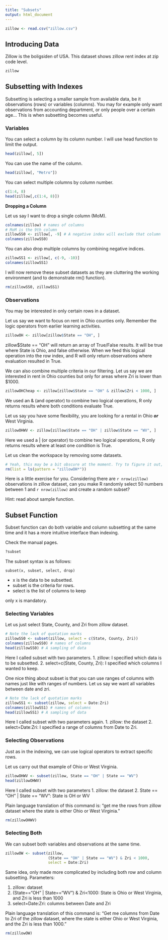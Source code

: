 ```yaml
---
title: "Subsets"
output: html_document
---
```


```r
zillow <- read.csv("zillow.csv")
```


## Introducing Data

Zillow is the boligsiden of USA. This dataset shows zillow rent index at zip code
level.

```r
zillow
```

## Subsetting with Indexes

Subsetting is selecting a smaller sample from available data, be it observations
(rows) or variables (columns). You may for example only want observations from
accounting department, or only people over a certain age... This is when 
subsetting becomes useful.

### Variables

You can select a column by its column number. I will use head function to limit 
the output.

```r
head(zillow[, 5])
```
You can use the name of the column.

```r
head(zillow[, "Metro"])
```
You can select multiple columns by column number.

```r
c(1:4, 8)
head(zillow[,c(1:4, 8)])
```

**Dropping a Column**

Let us say I want to drop a single column (MoM).

```r
colnames(zillow) # names of columns
# MoM is the 9th column
zillowSS0 <- zillow[, -9] # A negative index will exclude that column
colnames(zillowSS0)
```

You can also drop multiple columns by combining negative indices.

```r
zillowSS1 <- zillow[, c(-9, -10)]
colnames(zillowSS1)
```

I will now remove these subset datasets as they are cluttering the working 
environment (and to demonstrate rm() function).

```r
rm(zillowSS0, zillowSS1)
```

### Observations

You may be interested in only certain rows in a dataset. 

Let us say we want to focus on rent in Ohio counties only. 
Remember the logic operators from earlier learning activities. 

```r
zillowOH <- zillow[zillow$State == "OH", ]
```

zillow$State == "OH" will return an array of True/False results. 
It will be true where State is Ohio, and false otherwise. When we feed this 
logical operation into the row index, and R will only return observations where 
evaluation resulted in True.

We can also combine multiple criteria in our filtering. Let us say we are 
interested in rent in Ohio counties but only for areas where Zri is lower than $1000.

```r
zillowOHCheap <- zillow[zillow$State == "OH" & zillow$Zri < 1000, ]
```

We used an & (and operator) to combine two logical operations, R only returns 
results where both conditions evaluate True. 

Let us say you have some flexibility, you are looking for a rental in Ohio 
***or*** West Virginia.

```r
zillowOHWV <- zillow[zillow$State == "OH" | zillow$State == "WV", ]
```

Here we used a | (or operator) to combine two logical operations, R only returns 
results where at least one condition is True.

Let us clean the workspace by removing some datasets.

```r
# Yeah, this may be a bit obscure at the moment. Try to figure it out, its good exercise.
rm(list = ls(pattern = "zillowOH*"))
```

Here is a little exercise for you. Considering there are `r nrow(zillow)` 
observations in zillow dataset, can you make R randomly select 50 numbers 
between 1 and `r nrow(zillow)` and create a random subset? 

Hint: read about sample function.

## Subset Function

Subset function can do both variable and column subsetting at the same time and it has a more intuitive interface than indexing.

Check the manual pages. 

```r
?subset
```

The subset syntax is as follows:

    subset(x, subset, select, drop)
    
  + x is the data to be subsetted.
  + subset is the criteria for rows.
  + select is the list of columns to keep
  
only x is mandatory.

### Selecting Variables

Let us just select State, County, and Zri from zillow dataset.

```r
# Note the lack of quotation marks
zillowSS0 <- subset(zillow, select = c(State, County, Zri))
colnames(zillowSS0) # names of columns
head(zillowSS0) # A sampling of data
```

Here I called subset with two parameters.
1. zillow: I specified which data is to be subsetted.
2. select=c(State, County, Zri): I specified which columns I wanted to keep.

One nice thing about subset is that you can use ranges of columns with names 
just like with ranges of numbers. Let us say we want all variables between date and zri.

```r
# Note the lack of quotation marks
zillowSS1 <- subset(zillow, select = Date:Zri)
colnames(zillowSS1) # names of columns
head(zillowSS1) # A sampling of data
```

Here I called subset with two parameters again.
1. zillow: the dataset
2. select=Date:Zri: I specified a range of columns from Date to Zri.

### Selecting Observations

Just as in the indexing, we can use logical operators to extract specific rows.

Let us carry out that example of Ohio or West Virginia.

```r
zillowOHWV <- subset(zillow, State == "OH" | State == "WV")
head(zillowOHWV)
```

Here I called subset with two parameters
1. zillow: the dataset
2. State == "OH" | State == "WV": State is OH or WV 

Plain language translation of this command is: "get me the rows from zillow 
dataset where the state is either Ohio or West Virginia."

```r
rm(zillowOHWV)
```

### Selecting Both

We can subset both variables and observations at the same time.

```r
zillowOW <- subset(zillow, 
                   (State == "OH" | State == "WV") & Zri < 1000,
                   select = Date:Zri)
```

Same idea, only made more complicated by including both row and column subsetting. 
Parameters:

1. zillow: dataset
2. (State=="OH" | State=="WV") & Zri<1000: State is Ohio or West Virginia, and Zri is less than 1000
3. select=Date:Zri: columns between Date and Zri

Plain language translation of this command is: "Get me columns from Date to Zri 
of the zillow dataset, where the state is either Ohio or West Virginia, and the Zri is less than 1000."

```r
rm(zillowOW)
```
